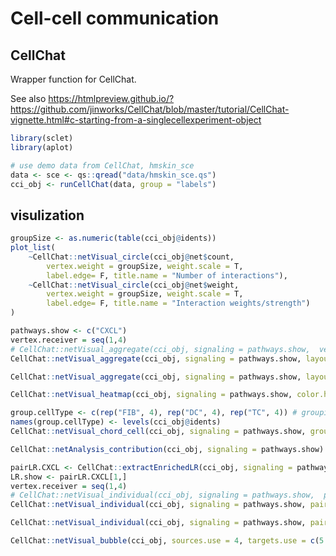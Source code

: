 # Cell-cell communication


## CellChat

Wrapper function for CellChat.

See also <https://htmlpreview.github.io/?https://github.com/jinworks/CellChat/blob/master/tutorial/CellChat-vignette.html#c-starting-from-a-singlecellexperiment-object>

```r
library(sclet)
library(aplot)

# use demo data from CellChat, hmskin_sce
data <- sce <- qs::qread("data/hmskin_sce.qs")
cci_obj <- runCellChat(data, group = "labels")
```

## visulization
```r
groupSize <- as.numeric(table(cci_obj@idents))
plot_list(
    ~CellChat::netVisual_circle(cci_obj@net$count, 
        vertex.weight = groupSize, weight.scale = T, 
        label.edge= F, title.name = "Number of interactions"),
    ~CellChat::netVisual_circle(cci_obj@net$weight, 
        vertex.weight = groupSize, weight.scale = T, 
        label.edge= F, title.name = "Interaction weights/strength")
)
```


```r
pathways.show <- c("CXCL") 
vertex.receiver = seq(1,4) 
# CellChat::netVisual_aggregate(cci_obj, signaling = pathways.show,  vertex.receiver = vertex.receiver)
CellChat::netVisual_aggregate(cci_obj, signaling = pathways.show, layout = "circle")
```


```r
CellChat::netVisual_aggregate(cci_obj, signaling = pathways.show, layout = "chord")
```


```r
CellChat::netVisual_heatmap(cci_obj, signaling = pathways.show, color.heatmap = "Reds")
```

```r
group.cellType <- c(rep("FIB", 4), rep("DC", 4), rep("TC", 4)) # grouping cell clusters into fibroblast, DC and TC cells
names(group.cellType) <- levels(cci_obj@idents)
CellChat::netVisual_chord_cell(cci_obj, signaling = pathways.show, group = group.cellType, title.name = paste0(pathways.show, " signaling network"))
```


```r
CellChat::netAnalysis_contribution(cci_obj, signaling = pathways.show)
```


```r
pairLR.CXCL <- CellChat::extractEnrichedLR(cci_obj, signaling = pathways.show, geneLR.return = FALSE)
LR.show <- pairLR.CXCL[1,] 
vertex.receiver = seq(1,4)
# CellChat::netVisual_individual(cci_obj, signaling = pathways.show,  pairLR.use = LR.show, vertex.receiver = vertex.receiver)
CellChat::netVisual_individual(cci_obj, signaling = pathways.show, pairLR.use = LR.show, layout = "circle")
```


```r
CellChat::netVisual_individual(cci_obj, signaling = pathways.show, pairLR.use = LR.show, layout = "chord")
```

```r
CellChat::netVisual_bubble(cci_obj, sources.use = 4, targets.use = c(5:11), remove.isolate = FALSE)
```



